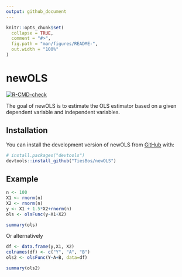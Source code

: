 ```yaml
---
output: github_document
---
```


<!-- README.md is generated from README.Rmd. Please edit that file -->

```r
knitr::opts_chunk$set(
  collapse = TRUE,
  comment = "#>",
  fig.path = "man/figures/README-",
  out.width = "100%"
)
```

# newOLS

<!-- badges: start -->
[![R-CMD-check](https://github.com/TiesBos/newOLS/actions/workflows/R-CMD-check.yaml/badge.svg)](https://github.com/TiesBos/newOLS/actions/workflows/R-CMD-check.yaml)
<!-- badges: end -->

The goal of newOLS is to estimate the OLS estimator based on a given dependent variable and independent variables.

## Installation

You can install the development version of newOLS from [GitHub](https://github.com/TiesBos/newOLS) with:

``` r
# install.packages("devtools")
devtools::install_github("TiesBos/newOLS")
```

## Example
```r
n <- 100
X1 <- rnorm(n)
X2 <- rnorm(n)
y <- X1 + 1.5*X2+rnorm(n)
ols <- olsFunc(y~X1+X2)

summary(ols)

```
Or alternatively
```r
df <- data.frame(y,X1, X2)
colnames(df) <- c("Y", "A", "B")
ols2 <- olsFunc(Y~A+B, data=df)

summary(ols2)
```

